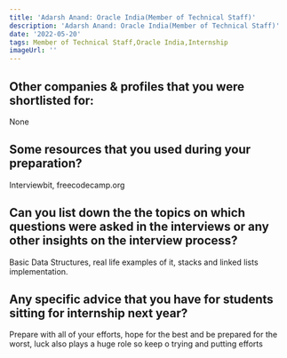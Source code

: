 ```yaml
---
title: 'Adarsh Anand: Oracle India(Member of Technical Staff)'
description: 'Adarsh Anand: Oracle India(Member of Technical Staff)'
date: '2022-05-20'
tags: Member of Technical Staff,Oracle India,Internship
imageUrl: ''
---
```


## Other companies & profiles that you were shortlisted for:
None

## Some resources that you used during your preparation?
Interviewbit, freecodecamp.org

## Can you list down the the topics on which questions were asked in the interviews or any other insights on the interview process?
Basic Data Structures, real life examples of it, stacks and linked lists implementation.

## Any specific advice that you have for students sitting for internship next year?
Prepare with all of your efforts, hope for the best and be prepared for the worst, luck also plays a huge role so keep o trying and putting efforts

